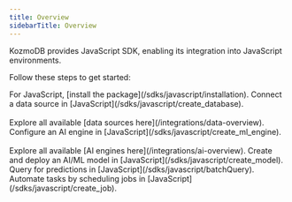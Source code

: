 ```yaml
---
title: Overview
sidebarTitle: Overview
---
```


KozmoDB provides JavaScript SDK, enabling its integration into JavaScript environments.

Follow these steps to get started:

<Steps>
  <Step title="Set up the development environment">
    For JavaScript, [install the package](/sdks/javascript/installation).
  </Step>
  <Step title="Connect a data source">
    Connect a data source in [JavaScript](/sdks/javascript/create_database).<br></br>
    Explore all available [data sources here](/integrations/data-overview).
  </Step>
  <Step title="Configure an AI engine">
    Configure an AI engine in [JavaScript](/sdks/javascript/create_ml_engine).<br></br>
    Explore all available [AI engines here](/integrations/ai-overview).
  </Step>
  <Step title="Create and deploy an AI/ML model">
    Create and deploy an AI/ML model in [JavaScript](/sdks/javascript/create_model).
  </Step>
  <Step title="Query for predictions">
    Query for predictions in [JavaScript](/sdks/javascript/batchQuery).
  </Step>
  <Step title="Automate customized workflows">
    Automate tasks by scheduling jobs in [JavaScript](/sdks/javascript/create_job).
  </Step>
</Steps>

